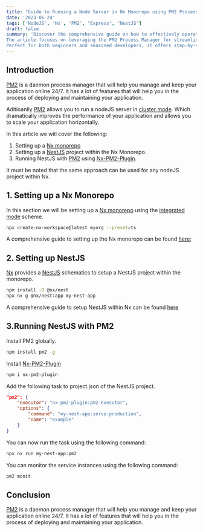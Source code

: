 ```yaml
---
title: "Guide to Running a Node Server in Nx Monorepo using PM2 Process Manager"
date: '2023-06-24'
tags: ['NodeJS', 'Nx', 'PM2', "Express", "NestJS"]
draft: false
summary: 'Discover the comprehensive guide on how to effectively operate diverse Node servers, including NestJS and Express, within an Nx mono repository. 
The article focuses on leveraging the PM2 Process Manager for streamlined operations and enhanced efficiency. 
Perfect for both beginners and seasoned developers, it offers step-by-step instructions and expert insights to successfully manage your server processes.'
---
```


## Introduction

[PM2](https://pm2.keymetrics.io/) is a daemon process manager that will help you manage and keep your application online 24/7.
It has a lot of features that will help you in the process of deploying and maintaining your application.

Aditioanlly [PM2](https://pm2.keymetrics.io/) allows you to run a nodeJS server in [cluster mode](https://pm2.keymetrics.io/docs/usage/cluster-mode/).
Which dramatically improves the performance of your application and allows you to scale your application horizontally.

In this article we will cover the following:

1. Setting up a [Nx monorepo](https://nx.dev/)
2. Setting up a [NestJS](https://nestjs.com/) project within the Nx Monorepo.
3. Running NestJS with [PM2](https://pm2.keymetrics.io/) using [Nx-PM2-Plugin](https://www.npmjs.com/package/nx-pm2-plugin).

It must be noted that the same approach can be used for any nodeJS project within Nx.

## 1. Setting up a Nx Monorepo

In this section we will be setting up a [Nx monorepo](https://nx.dev/) using the [integrated mode](https://nx.dev/tutorials/integrated-repo-tutorial) scheme.

```bash
npx create-nx-workspace@latest myorg --preset=ts
```

A comprehensive guide to setting up the Nx monorepo can be found [here](https://nx.dev/tutorials/integrated-repo-tutorial);

## 2. Setting up NestJS

[Nx](https://nx.dev/) provides a [NestJS](https://nestjs.com/) schematics to setup a NestJS project within the monorepo.

```bash
npm install -D @nx/nest
npx nx g @nx/nest:app my-nest-app
```

A comprehensive guide to setup NestJS within Nx can be found [here](https://nx.dev/packages/nest)

## 3.Running NestJS with PM2

Install PM2 globally.

```bash
npm install pm2 -g
```

Install [Nx-PM2-Plugin](https://www.npmjs.com/package/nx-pm2-plugin)

```bash
npm i nx-pm2-plugin
```

Add the following task to project.json of the NestJS project.

```json
"pm2": {
	"executor": "nx-pm2-plugin:pm2-executor",
	"options": {
		"command": "my-nest-app:serve:production",
		"name": "example"
	}
}
```

You can now run the task using the following command:

```bash
npx nx run my-nest-app:pm2
```

You can monitor the service instances using the following command:

```bash
pm2 monit
```

## Conclusion

[PM2](https://pm2.keymetrics.io/) is a daemon process manager that will help you manage and keep your application online 24/7. It has a lot of features that will help you in the process of deploying and maintaining your application.
